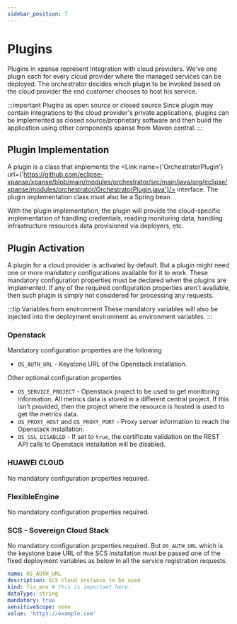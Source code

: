 ```yaml
---
sidebar_position: 7
---
```



# Plugins

Plugins in xpanse represent integration with cloud providers.
We've one plugin each for every cloud provider where the managed services can be deployed.
The orchestrator decides which plugin to be invoked based on the cloud provider the end customer chooses to host his
service.

:::important Plugins as open source or closed source
Since plugin may contain integrations to the cloud provider's private applications, plugins
can be implemented as closed source/proprietary software and then build the application using other components
xpanse from Maven central.
:::

## Plugin Implementation

A plugin is a class that implements
the <Link name={'OrchestratorPlugin'} url={'https://github.com/eclipse-xpanse/xpanse/blob/main/modules/orchestrator/src/main/java/org/eclipse/xpanse/modules/orchestrator/OrchestratorPlugin.java'}/>
interface.
The plugin implementation class must also be a Spring bean.

With the plugin implementation, the plugin will provide the cloud-specific implementation of handling credentials,
reading monitoring data, handling infrastructure resources data provisioned via deployers, etc.

## Plugin Activation

A plugin for a cloud provider is activated by default. But a plugin might need one or more mandatory configurations
available for it to work. These mandatory configuration properties must be declared when the plugins are implemented. If
any of the required configuration properties aren't available, then such plugin is simply not considered for processing
any requests.

:::tip Variables from environment
These mandatory variables will also be injected into the deployment environment as environment variables.
:::

### Openstack

Mandatory configuration properties are the following

- `OS_AUTH_URL` - Keystone URL of the Openstack installation.

Other optional configuration properties

- `OS_SERVICE_PROJECT` - Openstack project to be used to get monitoring information. All metrics data is stored in a
  different central project. If this isn't provided, then the project where the resource is hosted is used to get the
  metrics data.
- `OS_PROXY_HOST` and `OS_PROXY_PORT` - Proxy server information to reach the Openstack installation.
- `OS_SSL_DISABLED` - If set to `true`, the certificate validation on the REST API calls to Openstack installation will
  be disabled.

### HUAWEI CLOUD

No mandatory configuration properties required.

### FlexibleEngine

No mandatory configuration properties required.

### SCS - Sovereign Cloud Stack

No mandatory configuration properties required.
But `OS_AUTH_URL` which is the keystone base URL of the SCS installation must be passed one of the fixed deployment variables as below in all the service registration requests.

```yaml
name: OS_AUTH_URL
description: SCS cloud instance to be used.
kind: fix_env # this is important here.
dataType: string
mandatory: true
sensitiveScope: none
value: 'https://example.com'
```
